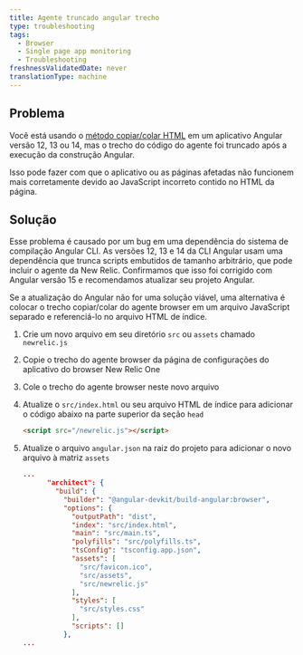 ```yaml
---
title: Agente truncado angular trecho
type: troubleshooting
tags:
  - Browser
  - Single page app monitoring
  - Troubleshooting
freshnessValidatedDate: never
translationType: machine
---
```


## Problema

Você está usando o [método copiar/colar HTML](/docs/browser/new-relic-browser/installation-configuration/adding-apps-new-relic-browser/#copy-paste-app) em um aplicativo Angular versão 12, 13 ou 14, mas o trecho do código do agente foi truncado após a execução da construção Angular.

Isso pode fazer com que o aplicativo ou as páginas afetadas não funcionem mais corretamente devido ao JavaScript incorreto contido no HTML da página.

## Solução

Esse problema é causado por um bug em uma dependência do sistema de compilação Angular CLI. As versões 12, 13 e 14 da CLI Angular usam uma dependência que trunca scripts embutidos de tamanho arbitrário, que pode incluir o agente <InlinePopover type="browser"/>da New Relic. Confirmamos que isso foi corrigido com Angular versão 15 e recomendamos atualizar seu projeto Angular.

Se a atualização do Angular não for uma solução viável, uma alternativa é colocar o trecho copiar/colar do agente browser em um arquivo JavaScript separado e referenciá-lo no arquivo HTML de índice.

1. Crie um novo arquivo em seu diretório `src` ou `assets` chamado `newrelic.js`

2. Copie o trecho do agente browser da página de configurações do aplicativo do browser New Relic One

3. Cole o trecho do agente browser neste novo arquivo

4. Atualize o `src/index.html` ou seu arquivo HTML de índice para adicionar o código abaixo na parte superior da seção `head`

   ```html
   <script src="/newrelic.js"></script>
   ```

5. Atualize o arquivo `angular.json` na raiz do projeto para adicionar o novo arquivo à matriz `assets`

   ```json
   ...
         "architect": {
           "build": {
             "builder": "@angular-devkit/build-angular:browser",
             "options": {
               "outputPath": "dist",
               "index": "src/index.html",
               "main": "src/main.ts",
               "polyfills": "src/polyfills.ts",
               "tsConfig": "tsconfig.app.json",
               "assets": [
                 "src/favicon.ico",
                 "src/assets",
                 "src/newrelic.js"
               ],
               "styles": [
                 "src/styles.css"
               ],
               "scripts": []
             },
   ...
   ```
